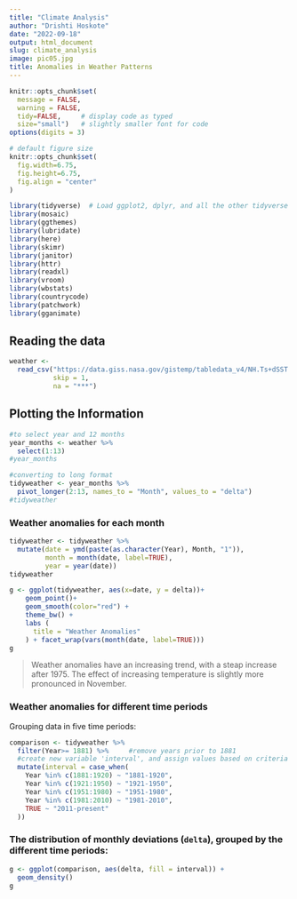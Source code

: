 ```yaml
---
title: "Climate Analysis"
author: "Drishti Hoskote"
date: "2022-09-18"
output: html_document
slug: climate_analysis
image: pic05.jpg
title: Anomalies in Weather Patterns
---
```


```r
knitr::opts_chunk$set(
  message = FALSE, 
  warning = FALSE, 
  tidy=FALSE,     # display code as typed
  size="small")   # slightly smaller font for code
options(digits = 3)

# default figure size
knitr::opts_chunk$set(
  fig.width=6.75, 
  fig.height=6.75,
  fig.align = "center"
)
```

```r
library(tidyverse)  # Load ggplot2, dplyr, and all the other tidyverse packages
library(mosaic)
library(ggthemes)
library(lubridate)
library(here)
library(skimr)
library(janitor)
library(httr)
library(readxl)
library(vroom)
library(wbstats)
library(countrycode)
library(patchwork)
library(gganimate)
```

## Reading the data

```r
weather <- 
  read_csv("https://data.giss.nasa.gov/gistemp/tabledata_v4/NH.Ts+dSST.csv", 
           skip = 1, 
           na = "***")
```

## Plotting the Information

```r
#to select year and 12 months
year_months <- weather %>%
  select(1:13)
#year_months

#converting to long format
tidyweather <- year_months %>%
  pivot_longer(2:13, names_to = "Month", values_to = "delta")
#tidyweather
```

### Weather anomalies for each month

```r

tidyweather <- tidyweather %>%
  mutate(date = ymd(paste(as.character(Year), Month, "1")),
         month = month(date, label=TRUE),
         year = year(date))
tidyweather

g <- ggplot(tidyweather, aes(x=date, y = delta))+
    geom_point()+
    geom_smooth(color="red") +
    theme_bw() +
    labs (
      title = "Weather Anomalies"
    ) + facet_wrap(vars(month(date, label=TRUE)))
g
```

> Weather anomalies have an increasing trend, with a steap increase after 1975. The effect of increasing temperature is slightly more pronounced in November. 

### Weather anomalies for different time periods

Grouping data in five time periods: 

```r
comparison <- tidyweather %>% 
  filter(Year>= 1881) %>%     #remove years prior to 1881
  #create new variable 'interval', and assign values based on criteria below:
  mutate(interval = case_when(
    Year %in% c(1881:1920) ~ "1881-1920",
    Year %in% c(1921:1950) ~ "1921-1950",
    Year %in% c(1951:1980) ~ "1951-1980",
    Year %in% c(1981:2010) ~ "1981-2010",
    TRUE ~ "2011-present"
  ))
```

### The distribution of monthly deviations (`delta`), grouped by the different time periods: 

```r
g <- ggplot(comparison, aes(delta, fill = interval)) + 
  geom_density()
g
```
